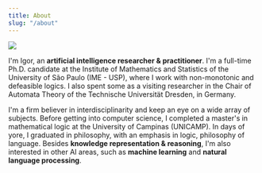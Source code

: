 ```yaml
---
title: About
slug: "/about"
---
```


![](pic.JPG)

I'm Igor, an **artificial intelligence researcher & practitioner**. I'm a full-time Ph.D. candidate at the Institute of Mathematics and Statistics of the University of São Paulo (IME - USP), where I work with non-monotonic and defeasible logics. I also spent some as a visiting researcher in the Chair of Automata Theory of the Technische Universität Dresden, in Germany.

I'm a firm believer in interdisciplinarity and keep an eye on a wide array of subjects. Before getting into computer science, I completed a master's in mathematical logic at the University of Campinas (UNICAMP). In days of yore, I graduated in philosophy, with an emphasis in logic, philosophy of language.
Besides **knowledge representation & reasoning**, I'm also interested in other AI areas, such as **machine learning** and **natural language processing**.

